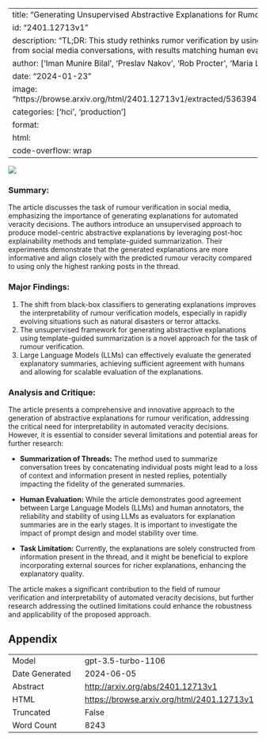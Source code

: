 
---
title: "Generating Unsupervised Abstractive Explanations for Rumour Verification"
id: "2401.12713v1"
description: "TL;DR: This study rethinks rumor verification by using explanatory summaries from social media conversations, with results matching human evaluation."
author: ['Iman Munire Bilal', 'Preslav Nakov', 'Rob Procter', 'Maria Liakata']
date: "2024-01-23"
image: "https://browse.arxiv.org/html/2401.12713v1/extracted/5363941/detailed_overview.png"
categories: ['hci', 'production']
format:
  html:
    code-overflow: wrap
---

![](https://browse.arxiv.org/html/2401.12713v1/extracted/5363941/detailed_overview.png)

### **Summary:**
The article discusses the task of rumour verification in social media, emphasizing the importance of generating explanations for automated veracity decisions. The authors introduce an unsupervised approach to produce model-centric abstractive explanations by leveraging post-hoc explainability methods and template-guided summarization. Their experiments demonstrate that the generated explanations are more informative and align closely with the predicted rumour veracity compared to using only the highest ranking posts in the thread.

### **Major Findings:**
1. The shift from black-box classifiers to generating explanations improves the interpretability of rumour verification models, especially in rapidly evolving situations such as natural disasters or terror attacks.
2. The unsupervised framework for generating abstractive explanations using template-guided summarization is a novel approach for the task of rumour verification.
3. Large Language Models (LLMs) can effectively evaluate the generated explanatory summaries, achieving sufficient agreement with humans and allowing for scalable evaluation of the explanations.

### **Analysis and Critique:**
The article presents a comprehensive and innovative approach to the generation of abstractive explanations for rumour verification, addressing the critical need for interpretability in automated veracity decisions. However, it is essential to consider several limitations and potential areas for further research:

- **Summarization of Threads:** The method used to summarize conversation trees by concatenating individual posts might lead to a loss of context and information present in nested replies, potentially impacting the fidelity of the generated summaries.

- **Human Evaluation:** While the article demonstrates good agreement between Large Language Models (LLMs) and human annotators, the reliability and stability of using LLMs as evaluators for explanation summaries are in the early stages. It is important to investigate the impact of prompt design and model stability over time.

- **Task Limitation:** Currently, the explanations are solely constructed from information present in the thread, and it might be beneficial to explore incorporating external sources for richer explanations, enhancing the explanatory quality.

The article makes a significant contribution to the field of rumour verification and interpretability of automated veracity decisions, but further research addressing the outlined limitations could enhance the robustness and applicability of the proposed approach.

## Appendix

|          |          |
|----------|----------|
| Model     | gpt-3.5-turbo-1106       |
| Date Generated     | 2024-06-05       |
| Abstract | [http://arxiv.org/abs/2401.12713v1](http://arxiv.org/abs/2401.12713v1)        |
| HTML     | [https://browse.arxiv.org/html/2401.12713v1](https://browse.arxiv.org/html/2401.12713v1)       |
| Truncated       | False       |
| Word Count       | 8243       |